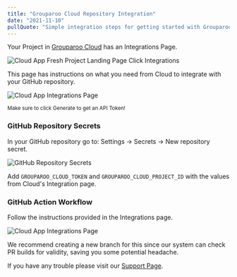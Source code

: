 ```yaml
---
title: "Grouparoo Cloud Repository Integration"
date: "2021-11-10"
pullQuote: "Simple integration steps for getting started with Grouparoo Cloud"
---
```


Your Project in [Grouparoo Cloud](https://cloud.grouparoo.com/) has an Integrations Page.

<Image
  src="docs/cloud/project-landing-page-click-integrations.png"
  alt="Cloud App Fresh Project Landing Page Click Integrations"
  width={1544}
  height={469}
/>

This page has instructions on what you need from Cloud to integrate with your GitHub repository.

<Image
  src="docs/cloud/cloud-integrations-page.png"
  alt="Cloud App Integrations Page"
  width={1172}
  height={575}
/>

<small>Make sure to click Generate to get an API Token!</small>

### GitHub Repository Secrets

In your GitHub repository go to: Settings -> Secrets -> New repository secret.

<Image
  src="docs/cloud/action-secrets.png"
  alt="GitHub Repository Secrets"
  width={1127}
  height={650}
/>

Add `GROUPAROO_CLOUD_TOKEN` and `GROUPAROO_CLOUD_PROJECT_ID` with the values from Cloud's Integration page.

### GitHub Action Workflow

Follow the instructions provided in the Integrations page.

<Image
  src="docs/cloud/cloud-integrations-page-2.png"
  alt="Cloud App Integrations Page"
  width={1176}
  height={850}
/>

We recommend creating a new branch for this since our system can check PR builds for validity, saving you some potential headache.

If you have any trouble please visit our [Support Page](/docs/support).
